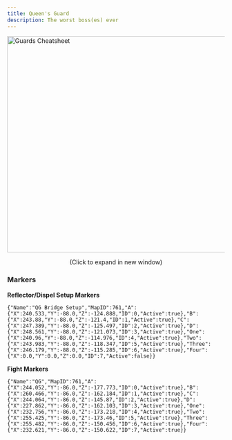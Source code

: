 ```yaml
---
title: Queen's Guard
description: The worst boss(es) ever
---
```



<link
  rel="stylesheet"
  media="(prefers-color-scheme:dark)"
  href="https://cdn.jsdelivr.net/npm/@shoelace-style/shoelace@2.15.1/cdn/themes/dark.css"
  onload="document.documentElement.classList.add('sl-theme-dark');"
/>
<script type="module" src="https://cdn.jsdelivr.net/npm/@shoelace-style/shoelace@2.15.1/cdn/shoelace-autoloader.js"></script>

<Image
    src="/drs/guides/qg.png"
    width="700"
    height="500"
    decoding="async"
    loading="eager"
    alt="Guards Cheatsheet"
    onclick="window.open('/drs/guides/qg.png','_blank')"
    style="cursor:pointer; display: block !important; margin-left: auto; margin-right: auto;"
/>
<p style="text-align:center; margin-top: 0;">(Click to expand in new window)</p>

### Markers
**Reflector/Dispel Setup Markers**
```
{"Name":"QG Bridge Setup","MapID":761,"A":{"X":240.533,"Y":-88.0,"Z":-124.888,"ID":0,"Active":true},"B":{"X":243.88,"Y":-88.0,"Z":-121.4,"ID":1,"Active":true},"C":{"X":247.389,"Y":-88.0,"Z":-125.497,"ID":2,"Active":true},"D":{"X":248.561,"Y":-88.0,"Z":-121.073,"ID":3,"Active":true},"One":{"X":240.96,"Y":-88.0,"Z":-114.976,"ID":4,"Active":true},"Two":{"X":243.983,"Y":-88.0,"Z":-118.347,"ID":5,"Active":true},"Three":{"X":246.179,"Y":-88.0,"Z":-115.285,"ID":6,"Active":true},"Four":{"X":0.0,"Y":0.0,"Z":0.0,"ID":7,"Active":false}}
```

**Fight Markers**
```
{"Name":"QG","MapID":761,"A":{"X":244.052,"Y":-86.0,"Z":-177.773,"ID":0,"Active":true},"B":{"X":260.466,"Y":-86.0,"Z":-162.184,"ID":1,"Active":true},"C":{"X":244.064,"Y":-86.0,"Z":-145.87,"ID":2,"Active":true},"D":{"X":227.862,"Y":-86.0,"Z":-162.103,"ID":3,"Active":true},"One":{"X":232.756,"Y":-86.0,"Z":-173.218,"ID":4,"Active":true},"Two":{"X":255.425,"Y":-86.0,"Z":-173.46,"ID":5,"Active":true},"Three":{"X":255.482,"Y":-86.0,"Z":-150.456,"ID":6,"Active":true},"Four":{"X":232.621,"Y":-86.0,"Z":-150.622,"ID":7,"Active":true}}
```
